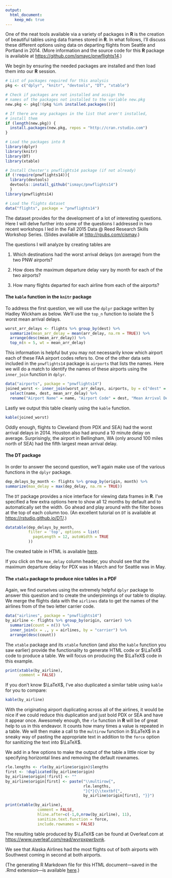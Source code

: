 ```yaml
---
output: 
  html_document:
    keep_md: true
---
```


One of the neat tools available via a variety of packages in **R** is the creation of beautiful tables using data frames stored in **R**.  In what follows, I'll discuss these different options using data on departing flights from Seattle and Portland in 2014.  (More information and the source code for this **R** package is available at <https://github.com/ismayc/pnwflights14>.)

We begin by ensuring the needed packages are installed and then load them into our **R** session.

```r
# List of packages required for this analysis
pkg <- c("dplyr", "knitr", "devtools", "DT", "xtable")

# Check if packages are not installed and assign the
# names of the packages not installed to the variable new.pkg
new.pkg <- pkg[!(pkg %in% installed.packages())]

# If there are any packages in the list that aren't installed,
# install them
if (length(new.pkg)) {
  install.packages(new.pkg, repos = "http://cran.rstudio.com")
}

# Load the packages into R
library(dplyr)
library(knitr)
library(DT)
library(xtable)

# Install Chester's pnwflights14 package (if not already)
if (!require(pnwflights14)){
  library(devtools)
  devtools::install_github("ismayc/pnwflights14")
  }
library(pnwflights14)

# Load the flights dataset
data("flights", package = "pnwflights14")
```

The dataset provides for the development of a lot of interesting questions.  Here I will delve further into some of the questions I addressed in two recent workshops I led in the Fall 2015 Data @ Reed Research Skills Workshop Series.  (Slides available at <http://rpubs.com/cismay>.)

The questions I will analyze by creating tables are

1. Which destinations had the worst arrival delays (on average) from the two PNW airports?

2. How does the maximum departure delay vary by month for each of the two airports?

3. How many flights departed for each airline from each of the airports? 

#### The `kable` function in the `knitr` package

To address the first question, we will use the `dplyr` package written by Hadley Wickham as below.  We'll use the `top_n` function to isolate the 5 worst mean arrival delays.

```r
worst_arr_delays <- flights %>% group_by(dest) %>%
  summarize(mean_arr_delay = mean(arr_delay, na.rm = TRUE)) %>%
  arrange(desc(mean_arr_delay)) %>%
  top_n(n = 5, wt = mean_arr_delay)
```

This information is helpful but you may not necessarily know which airport each of these FAA airport codes refers to.  One of the other data sets included in the `pnwflights14` package is `airports` that lists the names.  Here we will do a match to identify the names of these airports using the `inner_join` function in `dplyr`.

```r
data("airports", package = "pnwflights14")
joined_worst <- inner_join(worst_arr_delays, airports, by = c("dest" = "faa")) %>%
  select(name, dest, mean_arr_delay) %>%
  rename("Airport Name" = name, "Airport Code" = dest, "Mean Arrival Delay" = mean_arr_delay)
```

Lastly we output this table cleanly using the `kable` function.

```r
kable(joined_worst)
```

Oddly enough, flights to Cleveland (from PDX and SEA) had the worst arrival delays in 2014.  Houston also had around a 10 minute delay on average.  Surprisingly, the airport in Bellingham, WA (only around 100 miles north of SEA) had the fifth largest mean arrival delay.

#### The DT package

In order to answer the second question, we'll again make use of the various functions in the `dplyr` package.

```r
dep_delays_by_month <- flights %>% group_by(origin, month) %>%
summarize(max_delay = max(dep_delay, na.rm = TRUE))
```

The `DT` package provides a nice interface for viewing data frames in **R**.  I've specified a few extra options here to show all 12 months by default and to automatically set the width.  Go ahead and play around with the filter boxes at the top of each column too.  (An excellent tutorial on `DT` is available at <https://rstudio.github.io/DT/>.)

```r
datatable(dep_delays_by_month,
          filter = 'top', options = list(
            pageLength = 12, autoWidth = TRUE
          ))
```

The created table in HTML is available [here](http://www.reed.edu/data-at-reed/software/R/blogposts/DT.html).

If you click on the `max_delay` column header, you should see that the maximum departure delay for PDX was in March and for Seattle was in May.

#### The `xtable` package to produce nice tables in a PDF

Again, we find ourselves using the extremely helpful `dplyr` package to answer this question and to create the underpinnings of our table to display.  We merge the flights data with the `airlines` data to get the names of the airlines from of the two letter carrier code.

```r
data("airlines", package = "pnwflights14")
by_airline <- flights %>% group_by(origin, carrier) %>%
  summarize(count = n()) %>%
  inner_join(x = ., y = airlines, by = "carrier") %>%
  arrange(desc(count))
```

The `xtable` package and its `xtable` function (and also the `kable` function you saw earlier) provide the functionality to generate HTML code or $\LaTeX$ code to produce a table.  We will focus on producing the $\LaTeX$ code in this example.

```r
print(xtable(by_airline),
      comment = FALSE)
```

If you don't know $\LaTeX$, I've also duplicated a similar table using `kable` for you to compare:

```r
kable(by_airline)
```

With the originating airport duplicating across all of the airlines, it would be nice if we could reduce this duplication and just bold PDX or SEA and have it appear once.  Awesomely enough, the `rle` function in **R** will be of great help to us in this endeavor.  It counts how many times a value is repeated in a table.  We will then make a call to the `multirow` function in $\LaTeX$ in a sneaky way of pasting the appropriate text in addition to the `force` option for sanitizing the text into $\LaTeX$.

We add in a few options to make the output of the table a little nicer by specifying horizontal lines and removing the default rownames.

```r
rle.lengths <- rle(by_airline$origin)$lengths
first <- !duplicated(by_airline$origin)
by_airline$origin[!first] <- ""
by_airline$origin[first] <- paste("\\multirow{", 
                                  rle.lengths,
                                  "}{*}{\\textbf{",
                                  by_airline$origin[first], "}}")

print(xtable(by_airline),
              comment = FALSE,
              hline.after=c(-1,0,nrow(by_airline), 11),
              sanitize.text.function = force,
              include.rownames = FALSE)
```

The resulting table produced by $\LaTeX$ can be found at Overleaf.com at <https://www.overleaf.com/read/wvrpxpwrbvnk>.  

We see that Alaska Airlines had the most flights out of both airports with Southwest coming in second at both airports.

(The generating R Markdown file for this HTML document---saved in the .Rmd extension---is available [here](http://reed.edu/data-at-reed/software/R/blogposts/tables_blogpost.Rmd).)
